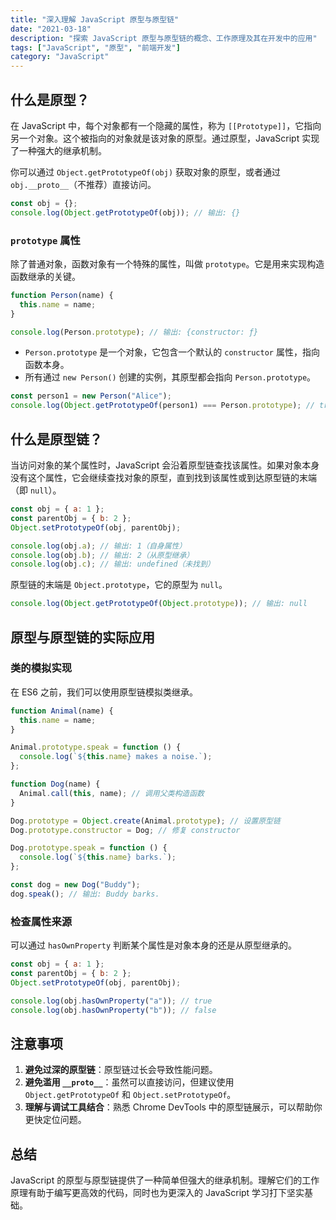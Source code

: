 ```yaml
---
title: "深入理解 JavaScript 原型与原型链"
date: "2021-03-18"
description: "探索 JavaScript 原型与原型链的概念、工作原理及其在开发中的应用"
tags: ["JavaScript", "原型", "前端开发"]
category: "JavaScript"
---
```


## 什么是原型？

在 JavaScript 中，每个对象都有一个隐藏的属性，称为 `[[Prototype]]`，它指向另一个对象。这个被指向的对象就是该对象的原型。通过原型，JavaScript 实现了一种强大的继承机制。

你可以通过 `Object.getPrototypeOf(obj)` 获取对象的原型，或者通过 `obj.__proto__`（不推荐）直接访问。

```javascript
const obj = {};
console.log(Object.getPrototypeOf(obj)); // 输出: {}
```

### `prototype` 属性

除了普通对象，函数对象有一个特殊的属性，叫做 `prototype`。它是用来实现构造函数继承的关键。

```javascript
function Person(name) {
  this.name = name;
}

console.log(Person.prototype); // 输出: {constructor: ƒ}
```

- `Person.prototype` 是一个对象，它包含一个默认的 `constructor` 属性，指向函数本身。
- 所有通过 `new Person()` 创建的实例，其原型都会指向 `Person.prototype`。

```javascript
const person1 = new Person("Alice");
console.log(Object.getPrototypeOf(person1) === Person.prototype); // true
```

## 什么是原型链？

当访问对象的某个属性时，JavaScript 会沿着原型链查找该属性。如果对象本身没有这个属性，它会继续查找对象的原型，直到找到该属性或到达原型链的末端（即 `null`）。

```javascript
const obj = { a: 1 };
const parentObj = { b: 2 };
Object.setPrototypeOf(obj, parentObj);

console.log(obj.a); // 输出: 1（自身属性）
console.log(obj.b); // 输出: 2（从原型继承）
console.log(obj.c); // 输出: undefined（未找到）
```

原型链的末端是 `Object.prototype`，它的原型为 `null`。

```javascript
console.log(Object.getPrototypeOf(Object.prototype)); // 输出: null
```

## 原型与原型链的实际应用

### 类的模拟实现

在 ES6 之前，我们可以使用原型链模拟类继承。

```javascript
function Animal(name) {
  this.name = name;
}

Animal.prototype.speak = function () {
  console.log(`${this.name} makes a noise.`);
};

function Dog(name) {
  Animal.call(this, name); // 调用父类构造函数
}

Dog.prototype = Object.create(Animal.prototype); // 设置原型链
Dog.prototype.constructor = Dog; // 修复 constructor

Dog.prototype.speak = function () {
  console.log(`${this.name} barks.`);
};

const dog = new Dog("Buddy");
dog.speak(); // 输出: Buddy barks.
```

### 检查属性来源

可以通过 `hasOwnProperty` 判断某个属性是对象本身的还是从原型继承的。

```javascript
const obj = { a: 1 };
const parentObj = { b: 2 };
Object.setPrototypeOf(obj, parentObj);

console.log(obj.hasOwnProperty("a")); // true
console.log(obj.hasOwnProperty("b")); // false
```

## 注意事项

1. **避免过深的原型链**：原型链过长会导致性能问题。
2. **避免滥用 `__proto__`**：虽然可以直接访问，但建议使用 `Object.getPrototypeOf` 和 `Object.setPrototypeOf`。
3. **理解与调试工具结合**：熟悉 Chrome DevTools 中的原型链展示，可以帮助你更快定位问题。

## 总结

JavaScript 的原型与原型链提供了一种简单但强大的继承机制。理解它们的工作原理有助于编写更高效的代码，同时也为更深入的 JavaScript 学习打下坚实基础。
